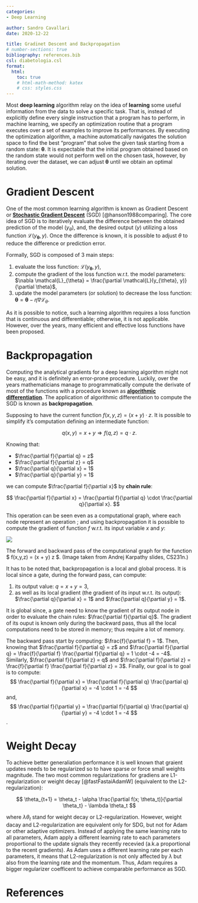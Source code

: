 ```yaml
---
categories:
- Deep Learning

author: Sandro Cavallari
date: 2020-12-22

title: Gradinet Descent and Backpropagation
# number-sections: true
bibliography: references.bib
csl: diabetologia.csl
format:
  html:
    toc: true
    # html-math-method: katex
    # css: styles.css
---
```



Most **deep learning** algorithm relay on the idea of **learning** some useful information from the data to solve a specific task.
That is, instead of explicitly define every single instruction that a program has to perform, in machine learning, we specify an optimization routine that a program executes over a set of examples to improve its performances.
By executing the optimization algorithm, a machine automatically navigates the solution space to find the best "program" that solve the given task starting from a random state: $\mathbf{\theta}$.
It is expectable that the initial program obtained based on the random state would not perform well on the chosen task, however, by iterating over the dataset, we can adjust $\mathbf{\theta}$ until we obtain an optimal solution. 


# Gradient Descent

One of the most common learning algorithm is known as Gradient Descent or [**Stochastic Gradient Descent**](https://en.wikipedia.org/wiki/Stochastic_gradient_descent) (SGD) [@hanson1988comparing].
The core idea of SGD is to iteratively evaluate the difference between the obtained prediction of the model ($y_{\theta}$), and, the desired output ($y$) utilizing a loss function $\mathcal{L}(y_{\mathbf{\theta}}, y)$.
Once the difference is known, it is possible to adjust $\theta$ to reduce the difference or prediction error.

Formally, SGD is composed of 3 main steps:

1. evaluate the loss function: $\mathcal{L}(y_{\mathbf{\theta}}, y)$,
2. compute the gradient of the loss function w.r.t. the model parameters: $\nabla \mathcal{L}_{\theta} = \frac{\partial \mathcal{L}(y_{\theta}, y)}{\partial \theta}$,
3. update the model parameters (or solution) to decrease the loss function: $\mathbf{\theta} = \mathbf{\theta} - \eta \nabla \mathcal{L}_{\theta}$.


As it is possible to notice, such a learning algorithm requires a loss function that is continuous and differentiable; otherwise, it is not applicable.
However, over the years, many efficient and effective loss functions have been proposed.



# Backpropagation

Computing the analytical gradients for a deep learning algorithm might not be easy, and it is definitely an error-prone procedure.
Luckily, over the years mathematicians manage to programmatically compute the derivate of most of the functions with a procedure known as [**algorithmic differentiation**](https://en.wikipedia.org/wiki/Automatic_differentiation).
The application of algorithmic differentiation to compute the SGD is known as **backpropagation**.

Supposing to have the current function $f(x,y,z) = (x + y) \cdot z$.
It is possible to simplify it's computation defining an intermediate function:

$$
q(x, y) = x + y \Rightarrow f(q, z) = q \cdot z.
$$

Knowing that:

- $\frac{\partial f}{\partial q} = z$
- $\frac{\partial f}{\partial z} = q$
- $\frac{\partial q}{\partial x} = 1$
- $\frac{\partial q}{\partial y} = 1$

we can compute $\frac{\partial f}{\partial x}$ by **chain rule**: 

$$
\frac{\partial f}{\partial x} = \frac{\partial f}{\partial q} \cdot \frac{\partial q}{\partial x}.
$$


This operation can be seen even as a computational graph, where each node represent an operation ; and using backpropagation it is possible to compute the gradient of function $f$ w.r.t. its input variable $x$ and $y$:

::: {#fig-elephants layout-ncol=1}

![](img/backprop.png){#fig-back-prop}

The forward and backward pass of the computational graph for the function $ f(x,y,z) = (x + y) z $. (Image taken from Andrej Karpathy slides, CS231n.)
:::


It has to be noted that, backpropagation is a local and global process.
It is local since a gate, during the forward pass, can compute:

1. its output value: $q = x + y = 3$,
2. as well as its local gradient (the gradient of its input w.r.t. its output): $\frac{\partial q}{\partial x} = 1$ and $\frac{\partial q}{\partial y} = 1$.

It is global since, a gate need to know the gradient of its output node in order to evaluate the chain rules: $\frac{\partial f}{\partial q}$.
The gradient of its ouput is known only during the backward pass, thus all the local computations need to be stored in memory; thus require a lot of memory.


The backward pass start by computing: $\frac{f}{\partial f} = 1$.
Then, knowing that $\frac{\partial f}{\partial q} = z$ and $\frac{\partial f}{\partial q} = \frac{f}{\partial f} \frac{\partial f}{\partial q} = 1 \cdot -4 = -4$.
Similarly, $\frac{\partial f}{\partial z} = q$ and $\frac{\partial f}{\partial z} = \frac{f}{\partial f} \frac{\partial f}{\partial z} = 3$.
Finally, our goal is to goal is to compute:
$$
\frac{\partial f}{\partial x} = \frac{\partial f}{\partial q} \frac{\partial q}{\partial x} = -4 \cdot 1 = -4
$$
and,
$$
\frac{\partial f}{\partial y} = \frac{\partial f}{\partial q} \frac{\partial q}{\partial y} = -4 \cdot 1 = -4
$$.

# Weight Decay

To achieve better generaliation performance it is well known that graient updates needs to be regularized so to have sparse or force small weights magnitude.
The two most common regularizations for gradiens are L1-regularization or weight decay [@fastFastaiAdamW] (equivalent to the L2-regularization):

$$
\theta_{t+1} = \theta_t - \alpha \frac{\partial f(x; \theta_t)}{\partial \theta_t} - \lambda \theta_t
$$

where $\lambda \theta_t$ stand for weight decay or L2-regularization. However, weight dacay and L2-regularization are equivalent only for SDG, but not for Adam or other adaptive optimizers.
Instead of applying the same learning rate to all parameters, Adam apply a different learning rate to each parameters proportional to the update signals they recently recevied (a.k.a proportional to the recent gradients).
As Adam uses a different learning rate per each parameters, it means that L2-regularization is not only affected by $\lambda$ but also from the learning rate and the momentum. Thus,  Adam requires a bigger regularizer coefficent to achieve comparable performance as SGD.

# References

::: {#refs}
:::